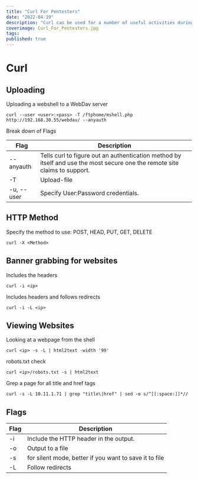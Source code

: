 ```yaml
---
title: "Curl For Pentesters"
date: "2022-04-19"
description: "Curl can be used for a number of useful activities during a pentest engagement. It can send HTTP Methods and data to an API endpoint, upload a file to a WebDav Server or grab server response headers, amongst other things. This article looks at a couple of practical uses for the Curl utility."
coverimage: Curl_For_Pentesters.jpg
tags: 
published: true
---
```

# Curl

## Uploading

Uploading a webshell to a WebDav server

```
curl --user <user>:<pass> -T /ftphome/mshell.php http://192.168.30.55/webdav/ --anyauth
```

Break down of Flags

| Flag | Description |
| --- | --- |
| --anyauth | Tells curl to figure out an authentication method by itself and use the most secure one the remote site claims to support. |
| -T | Upload-file <file> |
| -u, --user | Specify User:Password credentials. |


## HTTP Method

Specify the method to use: POST, HEAD, PUT, GET, DELETE

```
curl -X <Method>
```

## Banner grabbing for websites

Includes the headers

```
curl -i <ip>
```

Includes headers and follows redirects

```
curl -i -L <ip>
```

## Viewing Websites

Looking at a webpage from the shell

```
curl <ip> -s -L | html2text -width '99'
```

robots.txt check

```
curl <ip>/robots.txt -s | html2text
```

Grep a page for all title and href tags

```
curl -s -L 10.11.1.71 | grep "title\|href" | sed -e s/^[[:space:]]*//
```

## Flags

| Flag | Description |
| --- | --- |
| -i | Include the HTTP header in the output. |
| -o | Output to a file |
| -s | for silent mode, better if you want to save it to file |
| -L | Follow redirects |